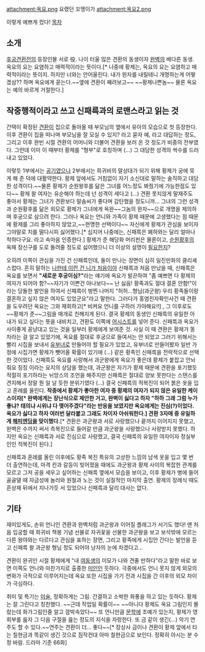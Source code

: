attachment:옥요.png
요랬던 꼬맹이가
attachment:옥요2.png

이렇게 예쁘게 컸다!
[[목차]]

== 소개 ==
[[후궁견환전]]의 등장인물
서로 役. 나이 터울 많은 견환의 동생이자 [[완벽]]의 배다른 동생. 옥요의 요는 요염하고 매력적이라는 뜻이다.[* 나중에 황제는, 옥요의 요는 요염하고 매력적이라는 뜻이지. 하지만 너와는 안어울린다. 내가 완자를 내릴테니 개명하는게 어떻겠삼?? 하며 옥요에게 묻는다.~~옆에 견환이 째려보고~~ ~~황제나쁜놈~~ 물론 옥요는 예의 바르게 거절한다.]

== 작중행적이라고 쓰고 신패륵과의 로맨스라고 읽는 것 ==
간택이 확정된 [[견환]]이 집으로 돌아올 때 부모님의 옆에서 유아의 모습으로 첫 등장한다. 이후 견환이 집을 떠나며 부모님을 잘 모실 수 있지? 라고 묻자 예, 라고 대답하는 정도, 그리고 이후 완빈 시절 견환의 어머니와 더불어 견환을 보러 온 것 정도가 비중의 전부였다. 그런데 이미 이 때부터 황제를 "형부"로 호칭하며 (...) 그 대담한 성격의 싹수를 드러내고 있었다. 

이렇듯 1부에서는 [[공기]]였으나 2부에서는 희귀비의 말상대가 되기 위해 황제가 궁에 묵게 해 준 덕에 대활약한다. 황제 앞에서도 거침없이 자기 소신대로 말하는 솔직하고 대담한 성격이다.~~물론 황제가 순원왕후를 닮은 그녀를 어느정도 봐줬기에 가능한점도 있다~~ 황제 왈 여자는 유순해야 하는데 넌 성격이 세다고 (...) 견환 못지않게 말재주도 좋아서 황제는 그녀가 견환보다 말솜씨가 좋다며 감탄했을 정도니까... 그녀의 그런 성격과 순원황후를 닮은 외모로 황제가 그녀에게 옥완~~그놈의 완자~~으로 개명을 제의하며 후궁으로 삼으려 한다. 그러나 옥요는 언니와 가족이 황제 때문에 고생했다는 점 때문에 황제를 그리 좋아하지 않았고,~~현명한 선택이다~~ 자신에게 황제가 관심을 보이자 그야말로 치를 떨다시피 싫어했다.[* 심지어 나중에는, 신패륵은 폐하와는 달리 얼마나 착하다구요. 라고 속마음 인증한다.] 황제가 준 해당화 머리핀은 물론이고, [[순원황후]]의 옥패 장신구를 도로 돌려줄 정도로 싫어했으니 더 이상의 설명이 [[필요한지]]?
 
오히려 이쪽이 관심을 가진 건 신패륵인데, 둘이 만나는 장면이 심히 일진만화의 클리셰스럽다. 흔히 말하는 [[나한테 이런 건 니가 처음이야]] 신패륵과 처음 만났을 때, 신패륵은 옥요를 보면서 '''"새로운 후궁이심?"'''라는 얘기에 옥요가 발끈하여 "좀 예쁘면 다 황제의 여자가 되어야 함?~~자기가 이쁜건 아나보다~~ 난 싫음! 황족과도 절대 결혼 안함!"이라는 당돌한 발언을 하여서 신패륵이 벙찐 나머지 "허허...형님(과군왕) 우리 황족들이랑 결혼하고 싶지 않은 여자도 있었군요"라고 말한다. 그러다가 홍염친자확인사건 때 견환을 도우려던 옥요는 그와 재회하고[* 비켜요 언니를 구하러 가야해요!!] , 그 이후로도 ~~황제가 준~~그림을 매개로 친해지게 된다. 결국 황제의 동생인 신패륵의 유일한 아내가 되고 싶다는 뜻을 내비치고, 견환도 이쪽에 [[어시스트]]를 넣어 준다. 신패륵과 옥요가 사이좋게 꽁냥대고 있는 것을 일부러 황제에게 보여준 것. 사실 이 때 견환은 황제가 똥차라는 걸 알고 있었기에, 옥요를 절대로 후궁으로 들여서는 안 되었고 그러기 위해서는 빨리 시집을 보내서 [[유부녀]]로 만들어야 할 필요가 있었고, 유부녀로 만들어봤자 일반 가정에 시집가면 황제가 뺏어올 확률이 있기에 (...) 같은 황족인 신패륵을 전략적으로 선택한 것이었다. 신패륵도 옥요를 사랑해서 과군왕에게 옥요가 좋은데 황제가 붙잡고 안놔줘요 징징 이라는 요지의 상담을 했는데, 과군왕은 자기가 황제 때문에 견환을 포기했듯 적절히 포기하라는 뉘앙스의 조언을 해주지만 신패륵은 절대로 양보 못한다는 스탠스를 견지해서 정말 뭔 일 날 듯한 분위기였다 (...) 결국 신패륵의 적복진이 되어 붉은 옷을 입고 혼례를 올린다. '''작중에서 황제가 좋아한 여자 중 황제의 여자가 되지 않은 유일한 케이스이자[* 완벽에게는 장난식으로 제안한 거고, 완벽이 싫다고 하자 "하하 그래 그럼 누가 좋냐? 태의냐 시위냐 다 맺어주겠다"라는 반응을 보였지만 옥요에게는 진심(?)이었다. 옥요가 싫다고 하자 여러번 달라붙고 그래도 차이자 아쉬워한다.] 견환 3자매 중 유일하게 [[해피엔딩]]을 맞이했다.'''[* 견환은 과군왕과 서로 사랑했으나 끝까지 이어지지 못했고, 완벽은 수까지 써서 측복진으로 들어갈 만큼 과군왕을 사랑했으나 사랑받지 못했다. 하지만 옥요는 신패륵과 서로 진심으로 사랑했고, 결국 신패륵의 유일한 여자이자 정실부인인 적복진이 된다.]

신패륵과 혼례를 올린 이후에도 황족 복진 특유의 고상한 느낌의 남색 옷을 입고 몇 번 더 출연하는데, 마격 칸과 갈등이 빚어졌을 때에도 과군왕과 황제 사이의 복잡한 관계를 모르고 그저 공을 세우고 싶어하는 신패륵 옆에서 모습을 보이고, 이후 황제가 병에 들어 골골댈 때 자금성에 놀러와 원철과 노는 것이 실질적인 마지막 출연. 황제의 장례식 때도 흔상재 뒤에서 지나가듯 서 있었으나 신패륵과 달리 대사는 없다. 
== 기타 ==
재미있게도, 손위 언니인 견환과 완벽처럼 과군왕과 이어질 플래그가 서기도 했다! 맨 처음 입궁할 때 희귀비 책봉 기념 선물로 자귀꽃을 선물한 과군왕을 보고 보석밖에 모르는 다른 왕야와는 다르다고 관심을 표하는 장면, 그리고 황족에게 시집안 간다는 발언을 듣고 신패륵 왈 과군왕 형님 정도 되어야 낭자의 눈에 차겠다고...

견환이 완귀인 시절 황제에게 "내 [[여동생]]의 미모가 나와 견줄 만하다"라고 말한 바로 보면 이쪽도 언니와 마찬가지로 출중한 [[미인]]인 듯하다. 극중에서도 언니 못지 않게 외모의 변화가 극적으로 이루어지는데 옥요 또한 시집을 가기 전과 시집을 간 이후의 외모 차이가 극심하다.

취미 및 특기는 [[미술]], 정확하게는 그림. 간결하고 소박한 화풍을 하고 있는 듯하다. 황제는 잘 그린다고 칭찬했다. ~~근데 작업일 확률이~~ ~~아니다 황제도 옥요 그림인지 몰랐는데 화가그림인줄 알고 깜박속았다~~ 또 언니만큼 [[문학]]에 조예가 있는지, 황제가 영회부를 읊자 그 다음 구절을 읊는 정도의 지식을 자랑한다. 또 금 같이 생긴(...) 악기 연주도 할 수 있다.~~연주는 견환이 더... 좋다~~[* 장상사 금이나 견환이 황제 앞에서 타는 칠현금과 똑같이 생긴 것으로 짐작컨대 아마 칠현금으로 보인다. 정확히 아시는 분 수정 바람. 드라마 기준 66화]
